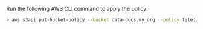 Run the following AWS CLI command to apply the policy:

```bash title="Terminal input"
> aws s3api put-bucket-policy --bucket data-docs.my_org --policy file://ip-policy.json
```
